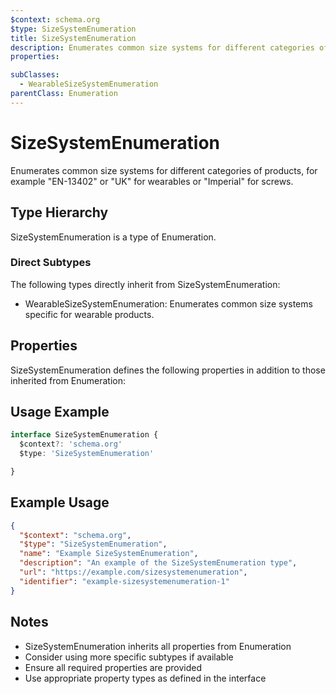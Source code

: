 ```yaml
---
$context: schema.org
$type: SizeSystemEnumeration
title: SizeSystemEnumeration
description: Enumerates common size systems for different categories of products, for example "EN-13402" or "UK" for wearables or "Imperial" for screws.
properties:

subClasses:
  - WearableSizeSystemEnumeration
parentClass: Enumeration
---
```


# SizeSystemEnumeration

Enumerates common size systems for different categories of products, for example "EN-13402" or "UK" for wearables or "Imperial" for screws.

## Type Hierarchy

SizeSystemEnumeration is a type of Enumeration.

### Direct Subtypes

The following types directly inherit from SizeSystemEnumeration:

- WearableSizeSystemEnumeration: Enumerates common size systems specific for wearable products.

## Properties

SizeSystemEnumeration defines the following properties in addition to those inherited from Enumeration:



## Usage Example

```typescript
interface SizeSystemEnumeration {
  $context?: 'schema.org'
  $type: 'SizeSystemEnumeration'

}
```

## Example Usage

```json
{
  "$context": "schema.org",
  "$type": "SizeSystemEnumeration",
  "name": "Example SizeSystemEnumeration",
  "description": "An example of the SizeSystemEnumeration type",
  "url": "https://example.com/sizesystemenumeration",
  "identifier": "example-sizesystemenumeration-1"
}
```

## Notes

- SizeSystemEnumeration inherits all properties from Enumeration
- Consider using more specific subtypes if available
- Ensure all required properties are provided
- Use appropriate property types as defined in the interface
